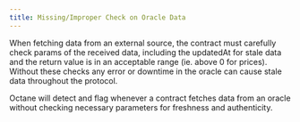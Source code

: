 ```yaml
---
title: Missing/Improper Check on Oracle Data
---
```


When fetching data from an external source, the contract must carefully check params of the received data, including the updatedAt for stale data and the return value is in an acceptable range (ie. above 0 for prices). Without these checks any error or downtime in the oracle can cause stale data throughout the protocol.

Octane will detect and flag whenever a contract fetches data from an oracle without checking necessary parameters for freshness and authenticity.
